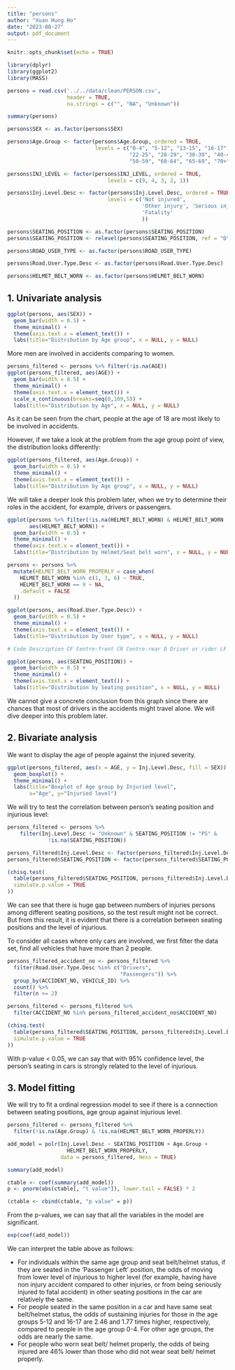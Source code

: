 ```yaml
---
title: "persons"
author: "Xuan Hung Ho"
date: "2023-08-27"
output: pdf_document
---
```


```r
knitr::opts_chunk$set(echo = TRUE)

library(dplyr)
library(ggplot2)
library(MASS)
```


```r
persons = read.csv('../../data/clean/PERSON.csv', 
                   header = TRUE,
                   na.strings = c("", "NA", "Unknown"))

summary(persons)
```

```r
persons$SEX <- as.factor(persons$SEX)

persons$Age.Group <- factor(persons$Age.Group, ordered = TRUE,
                            levels = c("0-4", "5-12", "13-15", "16-17", "18-21", 
                                       "22-25", "26-29", "30-39", "40-49", 
                                       "50-59", "60-64", "65-69", "70+"))

persons$INJ_LEVEL <- factor(persons$INJ_LEVEL, ordered = TRUE,
                                levels = c(9, 4, 3, 2, 1))

persons$Inj.Level.Desc <- factor(persons$Inj.Level.Desc, ordered = TRUE, 
                                levels = c('Not injured', 
                                           'Other injury', 'Serious injury', 
                                           'Fatality'
                                           ))

persons$SEATING_POSITION <- as.factor(persons$SEATING_POSITION)
persons$SEATING_POSITION <- relevel(persons$SEATING_POSITION, ref = "D")

persons$ROAD_USER_TYPE <- as.factor(persons$ROAD_USER_TYPE)

persons$Road.User.Type.Desc <- as.factor(persons$Road.User.Type.Desc)

persons$HELMET_BELT_WORN <- as.factor(persons$HELMET_BELT_WORN)
```

## 1. Univariate analysis

```r
ggplot(persons, aes(SEX)) + 
  geom_bar(width = 0.5) +
  theme_minimal() +
  theme(axis.text.x = element_text()) +
  labs(title="Distribution by Age group", x = NULL, y = NULL)
```

More men are involved in accidents comparing to women.

```r
persons_filtered <- persons %>% filter(!is.na(AGE))
ggplot(persons_filtered, aes(AGE)) + 
  geom_bar(width = 0.5) +
  theme_minimal() +
  theme(axis.text.x = element_text()) +
  scale_x_continuous(breaks=seq(0,109,5)) +
  labs(title="Distribution by Age", x = NULL, y = NULL)
```
As it can be seen from the chart, people at the age of 18 are most likely to be involved in accidents. 

However, if we take a look at the problem from the age group point of view, the distribution looks differently:

```r
ggplot(persons_filtered, aes(Age.Group)) + 
  geom_bar(width = 0.5) +
  theme_minimal() +
  theme(axis.text.x = element_text()) +
  labs(title="Distribution by Age group", x = NULL, y = NULL)
```

We will take a deeper look this problem later, when we try to determine their roles in the accident, for example, drivers or passengers.

```r
ggplot(persons %>% filter(!is.na(HELMET_BELT_WORN) & HELMET_BELT_WORN != 9), 
       aes(HELMET_BELT_WORN)) + 
  geom_bar(width = 0.5) +
  theme_minimal() +
  theme(axis.text.x = element_text()) +
  labs(title="Distribution by Helmet/Seat belt worn", x = NULL, y = NULL)
```
```r
persons <- persons %>%
  mutate(HELMET_BELT_WORN_PROPERLY = case_when(
    HELMET_BELT_WORN %in% c(1, 3, 6) ~ TRUE,
    HELMET_BELT_WORN == 9 ~ NA,
    .default = FALSE
  ))
```


```r
ggplot(persons, aes(Road.User.Type.Desc)) + 
  geom_bar(width = 0.5) +
  theme_minimal() +
  theme(axis.text.x = element_text()) +
  labs(title="Distribution by User type", x = NULL, y = NULL)
```

```r
# Code Description CF Centre-front CR Centre-rear D Driver or rider LF Left-front LR Left-rear NA Not applicable NK Not known OR Other-rear PL Pillion passenger PS Motorcycle sidecar passenger RR Right-rear

ggplot(persons, aes(SEATING_POSITION)) + 
  geom_bar(width = 0.5) +
  theme_minimal() +
  theme(axis.text.x = element_text()) +
  labs(title="Distribution by Seating position", x = NULL, y = NULL)
```

We cannot give a concrete conclusion from this graph since there are chances that most of drivers in the accidents might travel alone. We will dive deeper into this problem later.

## 2. Bivariate analysis

We want to display the age of people against the injured severity.

```r
ggplot(persons_filtered, aes(x = AGE, y = Inj.Level.Desc, fill = SEX)) +
  geom_boxplot() +
  theme_minimal() +
  labs(title="Boxplot of Age group by Injuried level", 
       x="Age", y="Injuried level")
```

We will try to test the correlation between person's seating position and injurious level:

```r
persons_filtered <- persons %>% 
    filter(Inj.Level.Desc != "Unknown" & SEATING_POSITION != "PS" & 
             !is.na(SEATING_POSITION))

persons_filtered$Inj.Level.Desc <- factor(persons_filtered$Inj.Level.Desc)
persons_filtered$SEATING_POSITION <- factor(persons_filtered$SEATING_POSITION)

(chisq.test(
  table(persons_filtered$SEATING_POSITION, persons_filtered$Inj.Level.Desc),
  simulate.p.value = TRUE
))
```
We can see that there is huge gap between numbers of injuries persons among different seating positions, so the test result might not be correct. But from this result, it is evident that there is a correlation between seating positions and the level of injurious.

To consider all cases where only cars are involved, we first filter the data set, find all vehicles that have more than 2 people.

```r
persons_filtered_accident_no <- persons_filtered %>%
  filter(Road.User.Type.Desc %in% c("Drivers",
                                    "Passengers")) %>%
  group_by(ACCIDENT_NO, VEHICLE_ID) %>%
  count() %>%
  filter(n >= 2)

persons_filtered <- persons_filtered %>%
  filter(ACCIDENT_NO %in% persons_filtered_accident_no$ACCIDENT_NO)

```


```r
(chisq.test(
  table(persons_filtered$SEATING_POSITION, persons_filtered$Inj.Level.Desc),
  simulate.p.value = TRUE
))
```
With p-value < 0.05, we can say that with 95% confidence level, the person's seating in cars is strongly related to the level of injurious.

## 3. Model fitting

We will try to fit a ordinal regression model to see if there is a connection between seating positions, age group against injurious level.

```r
persons_filtered <- persons_filtered %>%
  filter(!is.na(Age.Group) & !is.na(HELMET_BELT_WORN_PROPERLY))

add_model = polr(Inj.Level.Desc ~ SEATING_POSITION + Age.Group + 
                   HELMET_BELT_WORN_PROPERLY,
                 data = persons_filtered, Hess = TRUE)

summary(add_model)
```

```r
ctable <- coef(summary(add_model))
p <- pnorm(abs(ctable[, "t value"]), lower.tail = FALSE) * 2

(ctable <- cbind(ctable, "p value" = p))
```
From the p-values, we can say that all the variables in the model are significant.

```r
exp(coef(add_model))
```

We can interpret the table above as follows:

- For individuals within the same age group and seat belt/helmet status, if they are seated in the 'Passenger Left' position, the odds of moving from lower level of injurious to higher level (for example, having have non injury accident compared to other injuries, or from being seriously injured to fatal accident) in other seating positions in the car are relatively the same. \
- For people seated in the same position in a car and have same seat belt/helmet status, the odds of sustaining injuries for those in the age groups 5-12 and 16-17 are 2.46 and 1.77 times higher, respectively, compared to people in the age group 0-4. For other age groups, the odds are nearly the same. \
- For people who worn seat belt/ helmet properly, the odds of being injured are 46% lower than those who did not wear seat belt/ helmet properly.